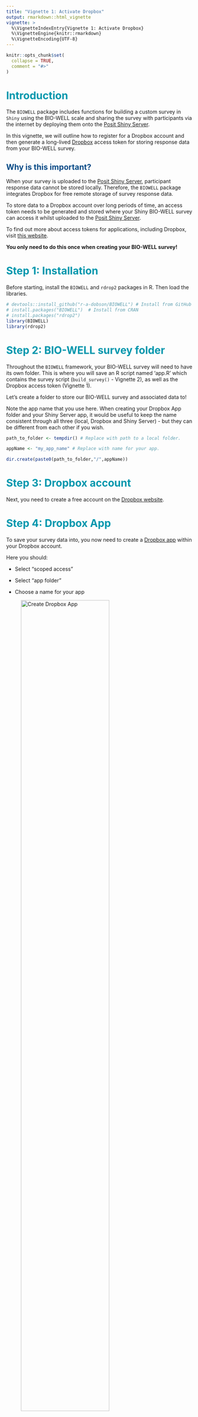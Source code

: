 ```yaml
---
title: "Vignette 1: Activate Dropbox"
output: rmarkdown::html_vignette
vignette: >
  %\VignetteIndexEntry{Vignette 1: Activate Dropbox}
  %\VignetteEngine{knitr::rmarkdown}
  %\VignetteEncoding{UTF-8}
---
```


```r
knitr::opts_chunk$set(
  collapse = TRUE,
  comment = "#>"
)
```

# <span style="color:#0097AD;">Introduction </span>

The `BIOWELL` package includes functions for building a custom survey in `Shiny`
using the BIO-WELL scale and sharing the survey with
participants via the internet by deploying them onto the [Posit Shiny Server](https://posit.co/products/open-source/shinyserver/).

In this vignette, we will outline how to register for a Dropbox account and then generate a long-lived
[Dropbox](https://www.dropbox.com/) access token for storing response data from
your BIO-WELL survey.

## <span style="color:#004A86;">Why is this important?</span>

When your survey is uploaded to the [Posit Shiny
Server](https://posit.co/products/open-source/shinyserver/), participant
response data cannot be stored locally. Therefore, the `BIOWELL` package
integrates Dropbox for free remote storage of survey response data.

To store data to a Dropbox account over long periods of time, an access token
needs to be generated and stored where your Shiny BIO-WELL survey can access it
whilst uploaded to the [Posit Shiny Server](https://posit.co/products/open-source/shinyserver/).

To find out more about access tokens for applications, including Dropbox, visit [this website](https://www.oauth.com/oauth2-servers/access-tokens/).

**You only need to do this once when creating your BIO-WELL survey!** 

# <span style="color:#0097AD;">Step 1: Installation</span>

Before starting, install the `BIOWELL` and `rdrop2` packages in R. Then load the
libraries.

```r
# devtools::install_github("r-a-dobson/BIOWELL") # Install from GitHub
# install.packages("BIOWELL")  # Install from CRAN
# install.packages("rdrop2")
library(BIOWELL)
library(rdrop2)
```

# <span style="color:#0097AD;">Step 2: BIO-WELL survey folder </span>

Throughout the `BIOWELL` framework, your BIO-WELL survey will need to have its
own folder. This is where you will save an R script named 'app.R' which
contains the survey script (`build_survey()` - Vignette 2), as well as the
Dropbox access token (Vignette 1).

Let's create a folder to store our BIO-WELL survey and associated data to!

Note the app name that you use here. When creating your Dropbox App folder and your Shiny Server app, it would be useful to keep the name consistent through all three (local, Dropbox and Shiny Server) - but they can be different from each other if you wish. 

```r
path_to_folder <- tempdir() # Replace with path to a local folder. 

appName <- "my_app_name" # Replace with name for your app. 

dir.create(paste0(path_to_folder,"/",appName)) 
```

# <span style="color:#0097AD;">Step 3: Dropbox account</span>

Next, you need to create a free account on the [Dropbox website](https://www.dropbox.com/).

# <span style="color:#0097AD;">Step 4: Dropbox App</span>

To save your survey data into, you now need to create a [Dropbox app](https://www.dropbox.com/developers/apps/create?_tk=pilot_lp&_ad=ctabtn1&_camp=create) within your Dropbox account. 

Here you should:

* Select "scoped access"

* Select "app folder"

* Choose a name for your app 

![Create Dropbox App](https://raw.githubusercontent.com/r-a-dobson/BIOWELL/main/man/V1/V1_1.png){width=75%}

# <span style="color:#0097AD;">Step 5: Dropbox App set-up</span>

Now you can access your [Dropbox App Console](https://www.dropbox.com/developers/apps?_tk=pilot_lp&_ad=topbar4&_camp=myapps).

Scroll down to OAUTH2: Redirect URIs and add "http<span>://</span>localhost:1410/".

![Add redirect URI](https://raw.githubusercontent.com/r-a-dobson/BIOWELL/main/man/Vignette1/Vignette1_2.png){width=75%}

Then, go to the Permissions tab and tick the relevant boxes. You need to give
the app permission to read and write files.

![Add Dropbox App permissions](https://raw.githubusercontent.com/r-a-dobson/BIOWELL/main/man/Vignette1/Vignette1_3.png){width=75%}

Return back to the app's Settings tab, and scroll down to reveal your app's key
and secret. This is required for activating the access token! Remember to never
share your app's key and secret.

![Get Dropbox name, key and secret](https://raw.githubusercontent.com/r-a-dobson/BIOWELL/main/man/Vignette1/Vignette1_4.png){width=75%}


Let's save our Dropbox App details in the R environment. 

```r
Dropbox_App_Name <- "my_app_name" # Replace with your Dropbox App name. 

Dropbox_App_Key <- "string-of-letters-and-numbers" # Replace with your Dropbox App key.  

Dropbox_App_Secret <- "string-of-letters-and-numbers" # Replace with your Dropbox App secret. 
```


# <span style="color:#0097AD;">Step 6: Activate Dropbox access token</span>

Now you have all of the details needed to generate the Dropbox access token. Run
the code below. This will open a window in your browser to authenticate the
token. 

**Remember to provide the function with the path to the BIO-WELL survey folder (`BW_app_path`) that
you created in Step 1 of the vignette.**

```r
activate_dropbox(Dropbox_App_Name = Dropbox_App_Name,
                 Dropbox_App_Key = Dropbox_App_Key,
                 Dropbox_App_Secret = Dropbox_App_Secret,
                 BW_app_path = paste0(path_to_folder,"/",appName))
```


Once you have authenticated the token, the token will be saved in a ".secrets"
folder within your BIO-WELL survey directory.

When you upload your BIO-WELL survey to the Shiny servers, the Shiny App will now be able
to remotely store survey responses to your Dropbox App folder. These data can be
retrieved using the `BIOWELL` package's `download_data()` function.


